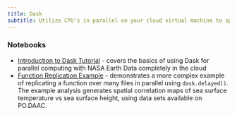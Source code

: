 ```yaml
---
title: Dask
subtitle: Utilize CPU's in parallel on your cloud virtual machine to speed up computations with Python's `dask` package
---
```


### **Notebooks**
- [Introduction to Dask Tutorial](../notebooks/Advanced_cloud/basic_dask.ipynb) - covers the basics of using Dask for parallel computing with NASA Earth Data completely in the cloud
- [Function Replication Example](../notebooks/Advanced_cloud/dask_delayed01.ipynb) - demonstrates a more complex example of replicating a function over many files in parallel using `dask.delayed()`. The example analysis generates spatial correlation maps of sea surface temperature vs sea surface height, using data sets available on PO.DAAC.
